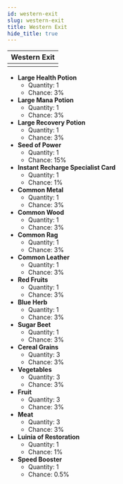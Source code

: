 ---
id: western-exit
slug: western-exit
title: Western Exit
hide_title: true
---


| Western Exit |
| :------------: |
| <MapIcon iconId="66"/> |

- **Large Health Potion**
	- Quantity: 1
	- Chance: 3%
- **Large Mana Potion**
	- Quantity: 1
	- Chance: 3%
- **Large Recovery Potion**
	- Quantity: 1
	- Chance: 3%
- **Seed of Power**
	- Quantity: 1
	- Chance: 15%
- **Instant Recharge Specialist Card**
	- Quantity: 1
	- Chance: 1%
- **Common Metal**
	- Quantity: 1
	- Chance: 3%
- **Common Wood**
	- Quantity: 1
	- Chance: 3%
- **Common Rag**
	- Quantity: 1
	- Chance: 3%
- **Common Leather**
	- Quantity: 1
	- Chance: 3%
- **Red Fruits**
	- Quantity: 1
	- Chance: 3%
- **Blue Herb**
	- Quantity: 1
	- Chance: 3%
- **Sugar Beet**
	- Quantity: 1
	- Chance: 3%
- **Cereal Grains**
	- Quantity: 3
	- Chance: 3%
- **Vegetables**
	- Quantity: 3
	- Chance: 3%
- **Fruit**
	- Quantity: 3
	- Chance: 3%
- **Meat**
	- Quantity: 3
	- Chance: 3%
- **Luinia of Restoration**
	- Quantity: 1
	- Chance: 1%
- **Speed Booster**
	- Quantity: 1
	- Chance: 0.5%

